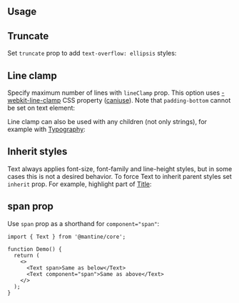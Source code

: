 

## Usage

<Demo data={TextDemos.usage} />

<Gradient component="Text" />

<Demo data={TextDemos.gradient} />

## Truncate

Set `truncate` prop to add `text-overflow: ellipsis` styles:

<Demo data={TextDemos.truncate} />

## Line clamp

Specify maximum number of lines with `lineClamp` prop. This option uses [-webkit-line-clamp](https://developer.mozilla.org/en-US/docs/Web/CSS/-webkit-line-clamp)
CSS property ([caniuse](https://caniuse.com/css-line-clamp)). Note that `padding-bottom` cannot be set on text element:

<Demo data={TextDemos.linesConfigurator} />

Line clamp can also be used with any children (not only strings), for example with [Typography](/core/typography/):

<Demo data={TextDemos.lineClamp} />

## Inherit styles

Text always applies font-size, font-family and line-height styles,
but in some cases this is not a desired behavior. To force Text to inherit parent
styles set `inherit` prop. For example, highlight part of [Title](/core/title/):

<Demo data={TextDemos.inherit} />

<Polymorphic
  defaultElement="p"
  changeToElement="a"
  component="Text"
/>

## span prop

Use `span` prop as a shorthand for `component="span"`:

```tsx
import { Text } from '@mantine/core';

function Demo() {
  return (
    <>
      <Text span>Same as below</Text>
      <Text component="span">Same as above</Text>
    </>
  );
}
```
